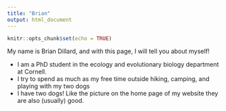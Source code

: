 ```yaml
---
title: "Brian"
output: html_document
---
```


```r
knitr::opts_chunk$set(echo = TRUE)
```
My name is Brian Dillard, and with this page, I will tell you about myself!


* I am a PhD student in the ecology and evolutionary biology department at Cornell.
* I try to spend as much as my free time outside hiking, camping, and playing with my two dogs
* I have two dogs! Like the picture on the home page of my website they are also (usually) good.
